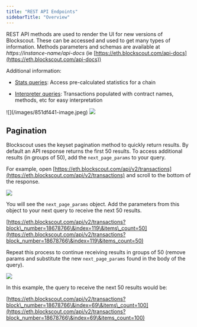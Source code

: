 ```yaml
---
title: "REST API Endpoints"
sidebarTitle: "Overview"
---
```


REST API methods are used to render the UI for new versions of Blockscout. These can be accessed and used to get many types of information. Methods parameters and schemas are available at *https\://instance-name/api-docs* (ie [https://eth.blockscout.com/api-docs](https://eth.blockscout.com/api-docs))

<Info>
Additional information:

* [Stats queries](/devs/apis/rest/stats-api): Access pre-calculated statistics for a chain

* [Interpreter queries](/devs/apis/rest/interpreter-api): Transactions populated with contract names, methods, etc for easy interpretation

<Frame>
![](/images/851df441-image.jpeg)
</Frame>

</Info>

<Frame caption="">
  <img src="/images/ac3d021a-image.jpeg" />
</Frame>

## Pagination

Blockscout uses the keyset pagination method to quickly return results. By default an API response returns the first 50 results. To access additional results (in groups of 50), add the `next_page_params` to your query.

For example, open [https://eth.blockscout.com/api/v2/transactions](https://eth.blockscout.com/api/v2/transactions) and scroll to the bottom of the response.

<Frame caption="Example response from transactions query">
  <img src="/images/d5bea84e-image.jpeg" />
</Frame>

You will see the `next_page_params` object. Add the parameters from this object to your next query to receive the next 50 results.

[https://eth.blockscout.com/api/v2/transactions?block\_number=18678766\&index=119\&items\_count=50](https://eth.blockscout.com/api/v2/transactions?block_number=18678766\&index=119\&items_count=50)

Repeat this process to continue receiving results in groups of 50 (remove params and substitute the new `next_page_params` found in the body of the query).

<Frame caption="">
  <img src="/images/520935a2-image.jpeg" />
</Frame>

In this example, the query to receive the next 50 results would be:

[https://eth.blockscout.com/api/v2/transactions?block\_number=18678766\&index=69\&items\_count=100](https://eth.blockscout.com/api/v2/transactions?block_number=18678766\&index=69\&items_count=100)


